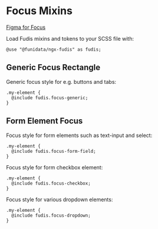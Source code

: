 
<Meta title="Foundations/Focus" />

# Focus Mixins

[Figma for Focus](https://www.figma.com/file/a6G6ZD6W3tlq0qmUkdvdp1/Fudis-DS-Foundations?node-id=133%3A130&t=Z8j4NL4q9I5h7OMD-0)

Load Fudis mixins and tokens to your SCSS file with:

```
@use "@funidata/ngx-fudis" as fudis;
```

## Generic Focus Rectangle

Generic focus style for e.g. buttons and tabs:

```
.my-element {
  @include fudis.focus-generic;
}
```

## Form Element Focus

Focus style for form elements such as text-input and select:

```
.my-element {
  @include fudis.focus-form-field;
}
```

Focus style for form checkbox element:

```
.my-element {
  @include fudis.focus-checkbox;
}
```

Focus style for various dropdown elements:

```
.my-element {
  @include fudis.focus-dropdown;
}
```
